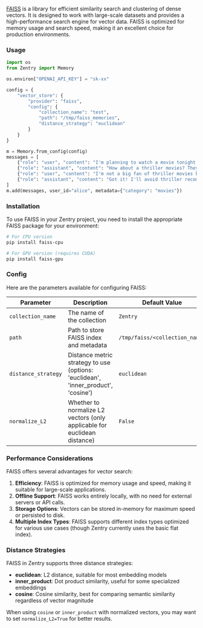 [FAISS](https://github.com/facebookresearch/faiss) is a library for efficient similarity search and clustering of dense vectors. It is designed to work with large-scale datasets and provides a high-performance search engine for vector data. FAISS is optimized for memory usage and search speed, making it an excellent choice for production environments.

### Usage

```python
import os
from Zentry import Memory

os.environ["OPENAI_API_KEY"] = "sk-xx"

config = {
    "vector_store": {
        "provider": "faiss",
        "config": {
            "collection_name": "test",
            "path": "/tmp/faiss_memories",
            "distance_strategy": "euclidean"
        }
    }
}

m = Memory.from_config(config)
messages = [
    {"role": "user", "content": "I'm planning to watch a movie tonight. Any recommendations?"},
    {"role": "assistant", "content": "How about a thriller movies? They can be quite engaging."},
    {"role": "user", "content": "I'm not a big fan of thriller movies but I love sci-fi movies."},
    {"role": "assistant", "content": "Got it! I'll avoid thriller recommendations and suggest sci-fi movies in the future."}
]
m.add(messages, user_id="alice", metadata={"category": "movies"})
```

### Installation

To use FAISS in your Zentry project, you need to install the appropriate FAISS package for your environment:

```bash
# For CPU version
pip install faiss-cpu

# For GPU version (requires CUDA)
pip install faiss-gpu
```

### Config

Here are the parameters available for configuring FAISS:

| Parameter | Description | Default Value |
| --- | --- | --- |
| `collection_name` | The name of the collection | `Zentry` |
| `path` | Path to store FAISS index and metadata | `/tmp/faiss/<collection_name>` |
| `distance_strategy` | Distance metric strategy to use (options: 'euclidean', 'inner_product', 'cosine') | `euclidean` |
| `normalize_L2` | Whether to normalize L2 vectors (only applicable for euclidean distance) | `False` |

### Performance Considerations

FAISS offers several advantages for vector search:

1. **Efficiency**: FAISS is optimized for memory usage and speed, making it suitable for large-scale applications.
2. **Offline Support**: FAISS works entirely locally, with no need for external servers or API calls.
3. **Storage Options**: Vectors can be stored in-memory for maximum speed or persisted to disk.
4. **Multiple Index Types**: FAISS supports different index types optimized for various use cases (though Zentry currently uses the basic flat index).

### Distance Strategies

FAISS in Zentry supports three distance strategies:

- **euclidean**: L2 distance, suitable for most embedding models
- **inner_product**: Dot product similarity, useful for some specialized embeddings
- **cosine**: Cosine similarity, best for comparing semantic similarity regardless of vector magnitude

When using `cosine` or `inner_product` with normalized vectors, you may want to set `normalize_L2=True` for better results.
